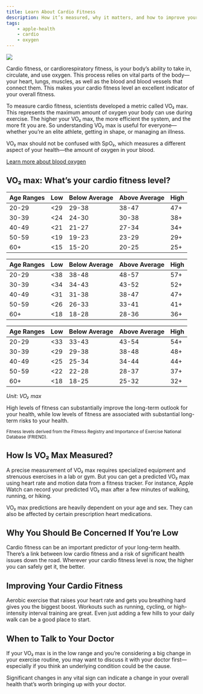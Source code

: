 ```yaml
---
title: Learn About Cardio Fitness
description: How it’s measured, why it matters, and how to improve yours.
tags:
    - apple-health
    - cardio
    - oxygen
---
```



![](/images/CardioOverview_Article_Illustration.jpg)

Cardio fitness, or cardiorespiratory fitness, is your body’s ability to take in, circulate, and use oxygen. This process relies on vital parts of the body—your heart, lungs, muscles, as well as the blood and blood vessels that connect them. This makes your cardio fitness level an excellent indicator of your overall fitness.

To measure cardio fitness, scientists developed a metric called VO₂ max. This represents the maximum amount of oxygen your body can use during exercise. The higher your VO₂ max, the more efficient the system, and the more fit you are. So understanding VO₂ max is useful for everyone—whether you’re an elite athlete, getting in shape, or managing an illness.

VO₂ max should not be confused with SpO₂, which measures a different aspect of your health—the amount of oxygen in your blood.

[Learn more about blood oxygen](/apple-health/learn-about-blood-oxygen-levels)

## VO₂ max: What’s your cardio fitness level?

<Tabs>
    <TabItem value="female" label="Female">
        <table>
            <thead>
                <tr>
                    <th>Age Ranges</th>
                    <th>Low</th>
                    <th>Below Average</th>
                    <th>Above Average</th>
                    <th>High</th>
                </tr>
            </thead>
            <tbody>
                <tr>
                    <td>20-29</td>
                    <td>&lt;29</td>
                    <td>29-38</td>
                    <td>38-47</td>
                    <td>47+</td>
                </tr>
                <tr>
                    <td>30-39</td>
                    <td>&lt;24</td>
                    <td>24-30</td>
                    <td>30-38</td>
                    <td>38+</td>
                </tr>
                <tr>
                    <td>40-49</td>
                    <td>&lt;21</td>
                    <td>21-27</td>
                    <td>27-34</td>
                    <td>34+</td>
                </tr>
                <tr>
                    <td>50-59</td>
                    <td>&lt;19</td>
                    <td>19-23</td>
                    <td>23-29</td>
                    <td>29+</td>
                </tr>
                <tr>
                    <td>60+</td>
                    <td>&lt;15</td>
                    <td>15-20</td>
                    <td>20-25</td>
                    <td>25+</td>
                </tr>
            </tbody>
        </table>
    </TabItem>
    <TabItem value="male" label="Male">
        <table>
            <thead>
            <tr>
                <th>Age Ranges</th>
                <th>Low</th>
                <th>Below Average</th>
                <th>Above Average</th>
                <th>High</th>
            </tr>
            </thead>
            <tbody>
            <tr>
                <td>20-29</td>
                <td>&lt;38</td>
                <td>38-48</td>
                <td>48-57</td>
                <td>57+</td>
            </tr>
            <tr>
                <td>30-39</td>
                <td>&lt;34</td>
                <td>34-43</td>
                <td>43-52</td>
                <td>52+</td>
            </tr>
            <tr>
                <td>40-49</td>
                <td>&lt;31</td>
                <td>31-38</td>
                <td>38-47</td>
                <td>47+</td>
            </tr>
            <tr>
                <td>50-59</td>
                <td>&lt;26</td>
                <td>26-33</td>
                <td>33-41</td>
                <td>41+</td>
            </tr>
            <tr>
                <td>60+</td>
                <td>&lt;18</td>
                <td>18-28</td>
                <td>28-36</td>
                <td>36+</td>
            </tr>
            </tbody>
            </table>
    </TabItem>
    <TabItem value="all" label="All" default>
        <table>
            <thead>
            <tr>
                <th>Age Ranges</th>
                <th>Low</th>
                <th>Below Average</th>
                <th>Above Average</th>
                <th>High</th>
            </tr>
            </thead>
            <tbody>
            <tr>
                <td>20-29</td>
                <td>&lt;33</td>
                <td>33-43</td>
                <td>43-54</td>
                <td>54+</td>
            </tr>
            <tr>
                <td>30-39</td>
                <td>&lt;29</td>
                <td>29-38</td>
                <td>38-48</td>
                <td>48+</td>
            </tr>
            <tr>
                <td>40-49</td>
                <td>&lt;25</td>
                <td>25-34</td>
                <td>34-44</td>
                <td>44+</td>
            </tr>
            <tr>
                <td>50-59</td>
                <td>&lt;22</td>
                <td>22-28</td>
                <td>28-37</td>
                <td>37+</td>
            </tr>
            <tr>
                <td>60+</td>
                <td>&lt;18</td>
                <td>18-25</td>
                <td>25-32</td>
                <td>32+</td>
            </tr>
            </tbody>
            </table>
    </TabItem>
</Tabs>

_Unit: VO₂ max_

High levels of fitness can substantially improve the long-term outlook for your health, while low levels of fitness are associated with substantial long-term risks to your health.

<small>Fitness levels derived from the Fitness Registry and Importance of Exercise National Database (FRIEND).</small>

## How Is VO₂ Max Measured?

A precise measurement of VO₂ max requires specialized equipment and strenuous exercises in a lab or gym. But you can get a predicted VO₂ max using heart rate and motion data from a fitness tracker. For instance, Apple Watch can record your predicted VO₂ max after a few minutes of walking, running, or hiking.

VO₂ max predictions are heavily dependent on your age and sex. They can also be affected by certain prescription heart medications.

## Why You Should Be Concerned If You’re Low

Cardio fitness can be an important predictor of your long-term health. There’s a link between low cardio fitness and a risk of significant health issues down the road. Wherever your cardio fitness level is now, the higher you can safely get it, the better.

## Improving Your Cardio Fitness

Aerobic exercise that raises your heart rate and gets you breathing hard gives you the biggest boost. Workouts such as running, cycling, or high-intensity interval training are great. Even just adding a few hills to your daily walk can be a good place to start.

## When to Talk to Your Doctor

If your VO₂ max is in the low range and you’re considering a big change in your exercise routine, you may want to discuss it with your doctor first—especially if you think an underlying condition could be the cause.

Significant changes in any vital sign can indicate a change in your overall health that’s worth bringing up with your doctor.
